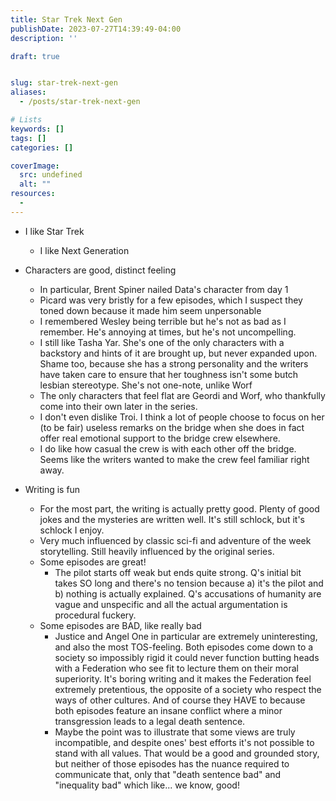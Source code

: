 ```yaml
---
title: Star Trek Next Gen
publishDate: 2023-07-27T14:39:49-04:00
description: ''

draft: true


slug: star-trek-next-gen
aliases:
  - /posts/star-trek-next-gen

# Lists
keywords: []
tags: []
categories: []

coverImage:
  src: undefined
  alt: ""
resources:
  -
---
```


- I like Star Trek
  - I like Next Generation
- Characters are good, distinct feeling
  - In particular, Brent Spiner nailed Data's character from day 1
  - Picard was very bristly for a few episodes, which I suspect they toned down because it made him seem unpersonable
  - I remembered Wesley being terrible but he's not as bad as I remember. He's annoying at times, but he's not uncompelling.
  - I still like Tasha Yar. She's one of the only characters with a backstory and hints of it are brought up, but never expanded upon. Shame too, because she has a strong personality and the writers have taken care to ensure that her toughness isn't some butch lesbian stereotype. She's not one-note, unlike Worf
  - The only characters that feel flat are Geordi and Worf, who thankfully come into their own later in the series.
  - I don't even dislike Troi. I think a lot of people choose to focus on her (to be fair) useless remarks on the bridge when she does in fact offer real emotional support to the bridge crew elsewhere.
  - I do like how casual the crew is with each other off the bridge. Seems like the writers wanted to make the crew feel familiar right away.

- Writing is fun
  - For the most part, the writing is actually pretty good. Plenty of good jokes and the mysteries are written well. It's still schlock, but it's schlock I enjoy.
  - Very much influenced by classic sci-fi and adventure of the week storytelling. Still heavily influenced by the original series.
  - Some episodes are great!
    - The pilot starts off weak but ends quite strong. Q's initial bit takes SO long and there's no tension because a) it's the pilot and b) nothing is actually explained. Q's accusations of humanity are vague and unspecific and all the actual argumentation is procedural fuckery.
  - Some episodes are BAD, like really bad
    - Justice and Angel One in particular are extremely uninteresting, and also the most TOS-feeling. Both episodes come down to a society so impossibly rigid it could never function butting heads with a Federation who see fit to lecture them on their moral superiority. It's boring writing and it makes the Federation feel extremely pretentious, the opposite of a society who respect the ways of other cultures. And of course they HAVE to because both episodes feature an insane conflict where a minor transgression leads to a legal death sentence.
    - Maybe the point was to illustrate that some views are truly incompatible, and despite ones' best efforts it's not possible to stand with all values. That would be a good and grounded story, but neither of those episodes has the nuance required to communicate that, only that "death sentence bad" and "inequality bad" which like... we know, good!

